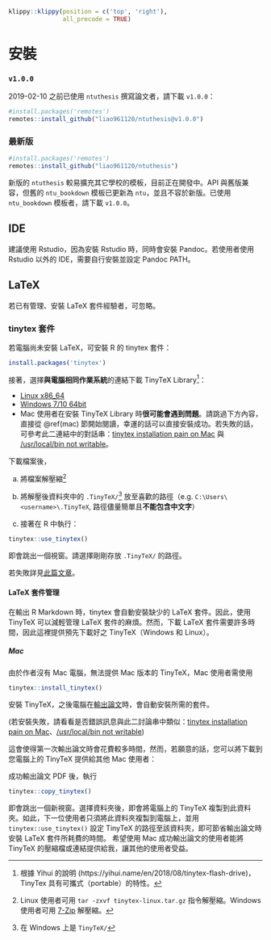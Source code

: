 ```r
klippy::klippy(position = c('top', 'right'),
               all_precode = TRUE)
```

# 安裝 {#install} 

### `v1.0.0` {-}

2019-02-10 之前已使用 `ntuthesis` 撰寫論文者，請下載 `v1.0.0`：
```r
#install.packages('remotes')
remotes::install_github("liao961120/ntuthesis@v1.0.0")
```

### 最新版 {-}
```r
#install.packages('remotes')
remotes::install_github("liao961120/ntuthesis")
```

新版的 `ntuthesis` 較易擴充其它學校的模板，目前正在開發中。API 與舊版兼容，但舊的 `ntu_bookdown` 模板已更新為 `ntu`，並且不容於新版。已使用 `ntu_bookdown` 模板者，請下載 `v1.0.0`。


## IDE

建議使用 Rstudio，因為安裝 Rstudio 時，同時會安裝 Pandoc。若使用者使用 Rstudio 以外的 IDE，需要自行安裝並設定 Pandoc PATH。


## LaTeX

若已有管理、安裝 LaTeX 套件經驗者，可忽略。

### tinytex 套件

若電腦尚未安裝 LaTeX，可安裝 R 的 tinytex 套件：

```r
install.packages('tinytex')
```

接著，選擇**與電腦相同作業系統**的連結下載 TinyTeX Library[^portable]：

- [Linux x86_64](http://bit.ly/TinyTex-linux)
- [Windows 7/10 64bit](http://bit.ly/TinyTeX-win)
- Mac 使用者在安裝 TinyTeX Library 時**很可能會遇到問題**。請跳過下方內容，直接從 \@ref(mac) 節開始閱讀，幸運的話可以直接安裝成功。若失敗的話，可參考此二連結中的對話串：[tinytex installation pain on Mac](https://github.com/yihui/tinytex/issues/92) 與 [/usr/local/bin not writable](https://github.com/yihui/tinytex/issues/24)。

下載檔案後，

a) 將檔案解壓縮[^decompress]

a) 將解壓後資料夾中的 `.TinyTeX/`[^wintiny] 放至喜歡的路徑（e.g. `C:\Users\<username>\.TinyTeX`, 路徑儘量簡單且**不能包含中文字**）

a) 接著在 R 中執行：
```r
tinytex::use_tinytex()
```
即會跳出一個視窗。請選擇剛剛存放 `.TinyTeX/` 的路徑。


若失敗詳見[此篇文章](https://yihui.name/en/2018/08/tinytex-flash-drive)。



#### LaTeX 套件管理 {#tinytex-manage}

在輸出 R Markdown 時，tinytex 會自動安裝缺少的 LaTeX 套件。因此，使用 TinyTeX 可以減輕管理 LaTeX 套件的麻煩。然而，下載 LaTeX 套件需要許多時間，因此這裡提供預先下載好之 TinyTeX（Windows 和 Linux）。

##### Mac {#mac}

由於作者沒有 Mac 電腦，無法提供 Mac 版本的 TinyTeX，Mac 使用者需使用
```r
tinytex::install_tinytex()
```
安裝 TinyTeX，之後電腦在[輸出論文](#export-thesis)時，會自動安裝所需的套件。

(若安裝失敗，請看看是否錯誤訊息與此二討論串中類似：[tinytex installation pain on Mac](https://github.com/yihui/tinytex/issues/92)、[/usr/local/bin not writable](https://github.com/yihui/tinytex/issues/24))

這會使得第一次輸出論文時會花費較多時間，然而，若願意的話，您可以將下載到您電腦上的 TinyTeX 提供給其他 Mac 使用者：

成功輸出論文 PDF 後，執行
```r
tinytex::copy_tinytex()
```
即會跳出一個新視窗。選擇資料夾後，即會將電腦上的 TinyTeX 複製到此資料夾。如此，下一位使用者只須將此資料夾複製到電腦上，並用 `tinytex::use_tinytex()` 設定 TinyTeX 的路徑至該資料夾，即可節省輸出論文時安裝 LaTeX 套件所耗費的時間。
希望使用 Mac 成功輸出論文的使用者能將 TinyTeX 的壓縮檔或連結提供給我，讓其他的使用者受益。


[^wintiny]: 在 Windows 上是 `TinyTeX/`

[^decompress]: Linux 使用者可用 `tar -zxvf tinytex-linux.tar.gz` 指令解壓縮。Windows 使用者可用 [7-Zip](https://www.developershome.com/7-zip/) 解壓縮。

[^portable]: 根據 Yihui 的說明 (https://yihui.name/en/2018/08/tinytex-flash-drive)，TinyTex 具有可攜式（portable）的特性。
